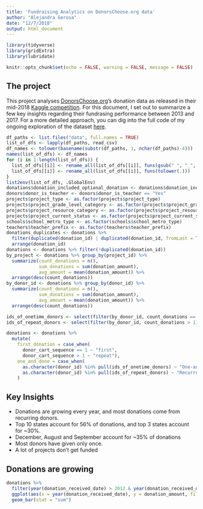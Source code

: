 ```yaml
---
title: 'Fundraising Analytics on DonorsChoose.org data'
author: "Alejandra Gerosa"
date: "12/7/2018"
output: html_document
---
```


```r
library(tidyverse)
library(gridExtra)
library(lubridate)

knitr::opts_chunk$set(echo = FALSE, warning = FALSE, message = FALSE)
```

## The project

This project analyses [DonorsChoose.org](www.donorschoose.org)'s donation data as released in their mid-2018 [Kaggle competition](https://www.kaggle.com/donorschoose/io). For this document, I set out to summarize a few key insights regarding their fundrasing performance between 2013 and 2017. For a more detailed approach, you can dig into the full code of my ongoing exploration of the dataset [here](https://github.com/alegerosa/DonorsChoose.org). 

```r
df_paths <- list.files("data", full.names = TRUE)
list_of_dfs <- lapply(df_paths, read_csv)
df_names <- tolower(basename(substr(df_paths, 1, nchar(df_paths)-4)))
names(list_of_dfs) <- df_names
for (i in 1:length(list_of_dfs)) {
  list_of_dfs[[i]] <- rename_all(list_of_dfs[[i]], funs(gsub(" ", "_", .)))
  list_of_dfs[[i]] <- rename_all(list_of_dfs[[i]], funs(tolower(.)))
} 
list2env(list_of_dfs, .GlobalEnv)
donations$donation_included_optional_donation <- donations$donation_included_optional_donation == "Yes"
donors$donor_is_teacher <- donors$donor_is_teacher == "Yes"
projects$project_type <- as.factor(projects$project_type)
projects$project_grade_level_category <- as.factor(projects$project_grade_level_category)
projects$project_resource_category <- as.factor(projects$project_resource_category)
projects$project_current_status <- as.factor(projects$project_current_status)
schools$school_metro_type <- as.factor(schools$school_metro_type)
teachers$teacher_prefix <- as.factor(teachers$teacher_prefix)
donations_duplicates <- donations %>%
  filter(duplicated(donation_id) | duplicated(donation_id, fromLast = TRUE)) %>%
  arrange(donation_id)
donations <- donations %>% filter(!duplicated(donation_id))
by_project <- donations %>% group_by(project_id) %>%
  summarize(count_donations = n(),
            sum_donations = sum(donation_amount),
            avg_amount = mean(donation_amount)) %>%
  arrange(desc(count_donations)) 
by_donor_id <- donations %>% group_by(donor_id) %>%
  summarize(count_donations = n(),
            sum_donations = sum(donation_amount),
            avg_amount = mean(donation_amount)) %>%
  arrange(desc(count_donations)) 

ids_of_onetime_donors <- select(filter(by_donor_id, count_donations == 1), donor_id)
ids_of_repeat_donors <- select(filter(by_donor_id, count_donations > 1), donor_id)

donations <- donations %>%
  mutate(
    first_donation = case_when(
      donor_cart_sequence == 1 ~ "first",
      donor_cart_sequence > 1 ~ "repeat"),
    one_and_done = case_when(
      as.character(donor_id) %in% pull(ids_of_onetime_donors) ~ "One-and-done donor",
      as.character(donor_id) %in% pull(ids_of_repeat_donors) ~ "Recurrent donor")
    )
```

## Key Insights
* Donations are growing every year, and most donations come from recurring donors.
* Top 10 states account for 56% of donations, and top 3 states account for ~30%.
* December, August and September account for ~35% of donations
* Most donors have given only once.
* A lot of projects don't get funded

## Donations are growing

```r
donations %>%
  filter(year(donation_received_date) > 2012 & year(donation_received_date) < 2018) %>%
  ggplot(aes(x = year(donation_received_date), y = donation_amount, fill = first_donation)) +
  geom_bar(stat = "sum")
```

